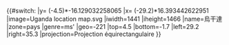 {{#switch:{{{1}}}
|y= ({{{2}}}-4.5)*-16.129032258065
|x= ({{{3}}}-29.2)*16.393442622951
|image=Uganda location map.svg
|iwidth=1441
|iheight=1466
|name=烏干達
|zone=pays
|genre=ms'
|geo=-221
|top=4.5
|bottom=-1.7
|left=29.2
|right=35.3
|projection=Projection équirectangulaire
}}<noinclude>{{Location map/Info|Uganda}}
{{Documentation}}
</noinclude>